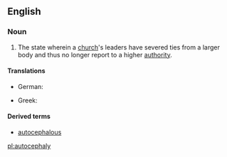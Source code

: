 ==English==

===Noun===
{{en-noun|~|autocephalies}}

# {{label|en|Christianity}} The state wherein a [[church]]'s leaders have severed ties from a larger body and thus no longer report to a higher [[authority]].

====Translations====
{{trans-top|the organisational independence of a church}}
* German: {{t|de|Autokephalie|f}}
{{trans-mid}}
* Greek: {{t+|el|αυτοκεφαλία|f|sc=Grek}}
{{trans-bottom}}

====Derived terms====
* [[autocephalous]]

[[pl:autocephaly]]